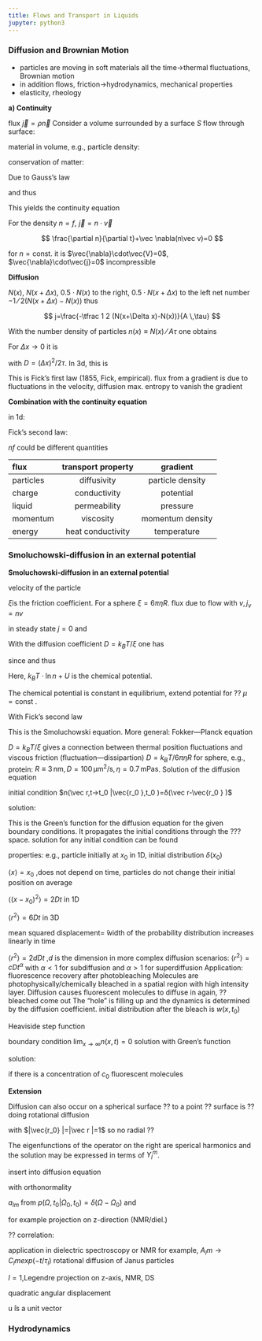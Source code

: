 ```yaml
---
title: Flows and Transport in Liquids
jupyter: python3
---
```



### Diffusion and Brownian Motion

- particles are moving in soft materials all the time→thermal fluctuations, Brownian motion
- in addition flows, friction→hydrodynamics, mechanical properties
- elasticity, rheology

**a) Continuity**

flux $\vec{j}=ρ\vec{n}$
Consider a volume surrounded by a surface $S$ flow through surface:

\begin{equation}
\int_S\vec{j}\cdot\vec{n}\,\mathrm dS
\end{equation}

material in volume, e.g., particle density:

\begin{equation}
\int_V f \,\mathrm dV
\frac{\mathrm d}{\mathrm dt}\int f \, \mathrm dV=\int_V\frac{\mathrm df}{\mathrm dt}\, \mathrm dV
\end{equation}

conservation of matter:

\begin{equation}
\int_S\vec{j}\cdot\vec{n}\,\mathrm dS=-\int_V\frac{\mathrm df}{\mathrm dt}\,\mathrm dV
\end{equation}

Due to Gauss’s law

\begin{equation}
\int_S\vec j \cdot \vec n \,\mathrm dS=\int_V \mathrm{div}\,\vec j \,\mathrm dV
\end{equation}

and thus
\begin{equation}
\int_V \left(\frac{\mathrm df}{\mathrm dt}+\vec\nabla \cdot \vec j\right)\mathrm dV=0
\end{equation}

This yields the continuity equation

\begin{equation}
\frac{\mathrm df}{\mathrm dt}+\vec \nabla\cdot\vec j = 0.
\end{equation}

For the density $n=f$, $\vec{j}=n\cdot\vec{v}$

$$
\frac{\partial n}{\partial t}+\vec \nabla(n\vec v)=0
$$

for $n=\mathrm{const.}$ it is $\vec{\nabla}\cdot\vec{V}=0$, $\vec{\nabla}\cdot\vec{j}=0$
incompressible

**Diffusion** 

$N(x)$, $N(x+\Delta x)$, $0.5⋅N(x)$ to the right, $0.5⋅N(x+\Delta x)$ to the left net number $-1⁄2 (N(x+\Delta x)-N(x))$
thus

$$
j=\frac{-\tfrac 1 2 (N(x+\Delta x)-N(x))}{A \,\tau}
$$

With the number density of particles $n(x)≡N(x)⁄Aτ$ one obtains

\begin{equation}
j=-\frac 1 2 \frac{n(x+\Delta x) \, A \, \Delta x -n(x)\,A\,\Delta x}{A \,\tau}= -\frac 1 2 \frac{(\Delta x)^2}{\tau}\frac{n(x+\Delta x)-n(x)}{\Delta x}
\end{equation}

For $Δx→0$ it is

\begin{equation}
j=-D \frac{\partial n}{\partial x}
\end{equation}

with $D=(Δx)^2/2τ$.
In 3d, this is

\begin{equation}
\vec j=-D\vec \nabla n
\end{equation}

This is Fick’s first law (1855, Fick, empirical).
flux from a gradient is due to fluctuations in the velocity, diffusion max. entropy to vanish the gradient

**Combination with the continuity equation**

in 1d:

\begin{equation}
\frac{\mathrm dn}{\mathrm dt}=-\frac{\partial j}{\partial x}
\frac{\partial j}{\partial x}=-D\frac{\partial ^2n}{\partial x^2}=-\frac{\partial n}{\partial t}
\end{equation}

Fick’s second law:

\begin{equation}
\frac{\partial n}{\partial t}=D\nabla^2n
\end{equation}

$n f$ could be different quantities


| flux   | transport property | gradient  |
| :------ | :----------:     | :----------: |
| particles  | diffusivity   |particle density     |
| charge     | conductivity  |potential     |
|liquid	| permeability	     |pressure
|momentum	| viscosity	     | momentum density |
|energy	| heat conductivity	 | temperature |


### Smoluchowski-diffusion in an external potential


**Smoluchowski-diffusion in an external potential**

\begin{equation}
F=-\frac{\mathrm dU}{\mathrm dx}
\end{equation}

velocity of the particle

\begin{equation}
v=-\frac 1 \xi \frac{\partial U}{\partial x}
\end{equation}

$ξ$is the friction coefficient. For a sphere $ξ=6πηR$. flux due to flow with $v$, $j_v=nv$

\begin{equation}
j=-D\frac{\partial n}{\partial x}-\frac n \xi \frac{\partial U}{\partial x}
\end{equation}

in steady state $j=0$ and

\begin{equation}
n=n_0\,\mathrm{exp}\left({-\frac{U}{k_{\mathrm B}T}}\right)
\end{equation}

\begin{equation}
\begin{aligned}
0&=-D\frac{\mathrm d}{\mathrm dx}\left(n_0\,\mathrm{exp}\left({-\frac{U}{k_{\mathrm B}T}}\right)\right)-\frac 1 \xi\frac{\mathrm d U}{\mathrm d x}n_0\,\mathrm{exp}\left({-\frac{U}{k_{\mathrm B}T}}\right)+\frac{D}{k_{\mathrm B}T}\frac{\mathrm d U}{\mathrm d x}n_0\,\mathrm{exp}\left({-\frac{U}{k_{\mathrm B}T}}\right)\\
&=-\frac 1 \xi \frac{\mathrm d U}{\mathrm d x}n_0\,\mathrm{exp}\left({-\frac{U}{k_{\mathrm B}T}}\right)
\end{aligned}
\end{equation}



With the diffusion coefficient $D=k_B T/ξ$ one has

\begin{equation}
j=-\frac 1 \xi \left(k_{\mathrm B}T \frac{\partial n}{\partial x}+n\frac{\partial U}{\partial x}\right)=-\frac 1 \xi n\frac{\partial}{\partial x}(k_{\mathrm B}T\cdot \ln(n)+U),
\end{equation}

since
\begin{equation}
\frac{\mathrm d}{\mathrm d x}\ln(n(x))=\frac 1 n \frac{\mathrm du}{\mathrm dx}
\end{equation}
and thus
\begin{equation}
\frac{\mathrm du}{\mathrm dx}=n\cdot \ln(n).
\end{equation}

Here, $k_B T⋅\ln{n}+U$ is the chemical potential.

\begin{equation}
j=-\frac 1 \xi n \frac{\partial \mu}{\partial x}
\end{equation}

The chemical potential is constant in equilibrium, extend potential for ?? $\mu=\mathrm{const}$ .

\begin{equation}
U=-k_{\mathrm B}T \ln(n(x))+\mathrm{const.}
\end{equation}

With Fick’s second law

\begin{equation}
\frac{\partial n}{\partial t}=-\frac{\partial j}{\partial x}=\frac 1 \xi \frac{\partial}{\partial x}\left(k_{\mathrm B}T\frac{\partial U}{\partial x}+n\frac{\partial U}{\partial x}\right)
\frac{\partial n}{\partial t}=\vec \nabla\left(D\vec \nabla n+\frac{\vec{F_\mathrm{ext}}}{\xi}n\right)
\end{equation}

This is the Smoluchowski equation.
More general: Fokker—Planck equation

\begin{equation}
\frac{\partial p(x,t)}{\partial t}=-\frac{\partial}{\partial x}\left[\frac{1}{\xi (x,t)}p(x,t)\right]+\frac{\partial^2}{\partial x^2}\left[D(x,t)p(x,t)\right]
\end{equation}

$D=k_B T/ξ$ gives a connection between thermal position fluctuations and viscous friction (fluctuation—dissipartion) $D=k_B T/6πηR$ for sphere, e.g., protein: $R\equiv  3 \, \mathrm{nm},\, D=100 \,\mathrm{\mu m^2/s},\, \eta=0.7\, \mathrm{mPas}$.
Solution of the diffusion equation

\begin{equation}
\frac{\partial}{\partial t}n(\vec r, t |\vec{r_0}, t_0)=D\nabla^2n(\vec r, t |\vec{r_0}, t_0)
\end{equation}

initial condition $n(\vec r,t→t_0 |\vec{r_0 },t_0 )=δ(\vec r-\vec{r_0 } )$


solution:

\begin{equation}
n(\vec r,t|\vec{r_0},t_0)=\frac{1}{(4\pi D (t-t_0))^\frac 3 2}\mathrm{exp}\left(-\frac{(\vec r-\vec r_0)^2}{4D(t-t_0)}\right)
\end{equation}

This is the Green’s function for the diffusion equation for the given boundary conditions. It propagates the initial conditions through the ??? space.
solution for any initial condition can be found

\begin{equation}
n(\vec r, t\to 0)=f(\vec{r_0}) \\
n(\vec r, t)=\int\mathrm d^3r_0\,n(\vec r,t|\vec{r_0},t_0)\,f(\vec{r_0})
\end{equation}

properties: e.g., particle initially at $x_0$ in 1D, initial distribution $δ(x_0 )$

\begin{equation}
    \langle x \rangle=\int_{-\infty}^\infty x \frac{1}{\sqrt{4\pi D(t-t_0)}}\mathrm{exp}\left(-\frac{(x-x_0)^2}{4D(t-t_0)}\right)\mathrm dx
\end{equation}

$⟨x⟩=x_0$ ,does not depend on time, particles do not change their initial position on average
\begin{equation}
\langle (x-x_0)^2\rangle =\int_{-\infty}^\infty (x-x_0)^2\,n(x,t)\,\mathrm dx
\end{equation}

$⟨(x-x_0 )^2⟩=2Dt$ in 1D

$⟨r^2⟩=6Dt$ in 3D

mean squared displacement= ̂width of the probability distribution increases linearly in time

$⟨r^2⟩=2dDt$ ,$d$ is the dimension
in more complex diffusion scenarios: $⟨r^2⟩=cDt^α$ with $α<1$ for subdiffusion and $α>1$ for superdiffusion
Application: fluorescence recovery after photobleaching
Molecules are photophysically/chemically bleached in a spatial region with high intensity layer.
Diffusion causes fluorescent molecules to diffuse in again, ?? bleached come out
The “hole” is filling up and the dynamics is determined by the diffusion coefficient.
initial distribution after the bleach is $w(x,t_0 )$

\begin{equation}
n(x,t_0)=\Theta(-a-x)+\Theta(x-a)
\end{equation}

Heaviside step function

\begin{equation}
\Theta(x)=\begin{cases} 0 & x<0 \\ 1 & x\ge0 \end{cases}
\end{equation}

\begin{equation}
\frac{\partial n(x,t)}{\partial t}=D\frac{\partial^2}{\partial x^2}n(x,t)
\end{equation}

boundary condition $\lim_{x→∞} n(x,t) =0$
solution with Green’s function
\begin{equation}
n(x,t|x_0,t_0)=\frac{1}{\sqrt{4 \pi D(t-t_0)}}\mathrm{exp}\left(-\frac{(x-x_0)^2}{4D(t-t_0)} \right)
\end{equation}

\begin{equation}
\begin{split} 
n(x,t) &=\int_{-\infty}^\infty \mathrm dx_0\,n(x,t|x_0,t_0)\,\left[\Theta(-a-x)+\Theta(x-a)\right]\\ 
&= \int_{-\infty}^{-a}\mathrm dx_0 \frac{1}{\sqrt{4 \pi D(t-t_0)}}\mathrm{exp}\left(-\frac{(x-x_0)^2}{4D(t-t_0)} \right)\\
&+\int_{a}^{\infty}\mathrm dx_0 \frac{1}{\sqrt{4 \pi D(t-t_0)}}\mathrm{exp}\left(-\frac{(x-x_0)^2}{4D(t-t_0)} \right) 
\end{split}
\end{equation}

\begin{equation}
\mathrm{erf}(x)=\frac{1}{\sqrt \pi}\int_{-x}^x\mathrm{exp}\left(-t^2\right)\,\mathrm dt=\frac{2}{\sqrt \pi}\int_0^x\mathrm{exp}\left(-t^2\right)\,\mathrm dt
\end{equation}

solution:
\begin{equation}
n(x,t)=1+\frac 1 2 \left(\mathrm{erf\left[\frac{x+a}{2 \sqrt{D(t-t_0)}}\right]-\mathrm{erf}\left[\frac{x-a}{2 \sqrt{D(t-t_0)}}\right]}\right)
N(t,t_0)=c_0\int_{-a}^a\mathrm dx\,n(x,t)
\end{equation}

if there is a concentration of $c_0$ fluorescent molecules

\begin{equation}
N(t,t_0)=\frac{\sqrt{D(t-t_0)}}{a\sqrt \pi}\left(\mathrm{exp}\left[-\frac{a^2}{D(t-t_0)}\right]-1\right)+1+\mathrm{erf}\left[\frac{a}{\sqrt{D(t-t_0)}}\right]
\end{equation}

**Extension**

Diffusion can also occur on a spherical surface
?? to a point ?? surface is ?? doing rotational diffusion

\begin{equation}
\frac{\partial n(\vec r,t|\vec{r_0},t_0)}{\partial t}=D\nabla^2n(\vec r, t|\vec{r_0},t_0)
\end{equation}

with $|\vec{r_0} |=|\vec r |=1$ so no radial ??

\begin{equation}
\frac{\partial n(\Omega,t|\Omega_0,t_0)}{\partial t}=D_\mathrm{rot}\left[\frac{1}{\sin \vartheta}\frac{\partial}{\partial \vartheta}\left(\sin \vartheta\frac{\partial}{\partial \vartheta}\right)+\frac{1}{\sin^2 \vartheta} \frac{\partial^2}{\partial \varphi^2}\right]n(\Omega,t,\Omega_0, t_0)
\end{equation}

The eigenfunctions of the operator on the right are sperical harmonics and the solution may be expressed in terms of $Y_l^m$.

\begin{equation}
Y_l^m=N\,\mathrm{exp}\left(im\varphi\right)\,P_l^m(\cos \theta)
p(\Omega,t|\Omega_0,t_0)=\sum_{l=0}^\infty\sum_{m=-l}^{+l}A_{lm}(t,\Omega_0,t_0)Y_l^m(\Omega)
\end{equation}

insert into diffusion equation

\begin{equation}
\sum_{l=0}^\infty\sum_{m=-l}^{+l}\frac{\partial A_{lm}}{\partial t}Y_l^m=-\sum_{l=0}^\infty \sum_{m=-l}^l l(l+1)\frac{1}{\tau_R}A_{lm}Y_l^m
\end{equation}

with orthonormality

\begin{equation}
\begin{aligned}
\frac{\partial A_{lm}}{\partial t}&=-l(l+1)\,\tau_R^{-1}\,A_{lm}
A_{lm}(t|\Omega_0,t_0)=\mathrm{exp}\left(-l(l+1)\frac{t-t_0}{\tau_R}\right)\,a_{lm}(\Omega_0)
p(\Omega,t|\Omega_0,t_0)\\
&=\sum_{l=0}^\infty\sum_{m=-l}^l \mathrm{exp}\left(-l(l+1)\frac{t-t_0}{\tau_R}\right)\,a_{lm}(\Omega_0)Y_l^m
\end{aligned}
\end{equation}

$a_{lm}$ from $p(Ω,t_0 |Ω_0,t_0 )=δ(Ω-Ω_0)$ and 

\begin{equation}
        \delta(Ω-Ω_0 )=\sum_{l=0}^{\infty} \sum_{m=-l}^{l} Y_l^m (Ω_0 ) Y_{lm} (Ω)
\end{equation}

\begin{equation}
a_{lm}(\Omega_0)=Y_{lm}^*(\Omega_0)
p(\Omega,t|\Omega_0,t_0)=\sum_{l=0}^\infty \sum_{m=-l}^l\mathrm{exp}\left(-\frac{l(l+1)}{\tau_R}\right)\,Y_{lm}^*(\Omega_0)\,Y_{lm}(\Omega)
\end{equation}

for example projection on z-direction (NMR/diel.)

\begin{equation}
P_3=P_0\cos(\theta),\,l=1
\langle P_3 \rangle=\frac{1}{4 \pi}\int \mathrm d\Omega\,P_0 \cos(\theta) \to 0
\end{equation}

?? correlation:

\begin{equation}
\begin{split} 
\langle P_3(t)P_3^*(t_0) \rangle&=P_0^2\int\mathrm d\Omega\int\mathrm d\Omega_0\cos(\theta)\cos(\theta_0)\,p(\Omega,t|\Omega_0,t_0)\,p_0(\Omega_0)\\&=\frac{4 \pi}{3}P_0^2 \sum_{m=-l}^l\mathrm{exp}\left(-l(l+1)\frac{t-t_0}{\tau_r}\right)|C_{10lm}|^2 
\end{split}
\end{equation}

\begin{equation}
C_{10lm}=\int \mathrm d\Omega\,Y_{10}^*(\Omega)\,Y_{lm}(\Omega)=\delta_{l1}\delta_{m0}
\langle P_3(t)P_3^*(t_0)\rangle = \frac{4 \pi}{3}\,P_0^2\,\mathrm{exp}\left(-\frac{2(t-t_0)}{\tau_r}\right)
\end{equation}


application in dielectric spectroscopy or NMR for example, $A_lm→C_lm exp(-t/τ_l )$
rotational diffusion of Janus particles

\begin{equation}
P_3=P_0\cos(\vartheta)
\end{equation}

$l=1$,Legendre projection on z-axis, NMR, DS

\begin{equation}
\begin{aligned}
\langle P_3(t)P_3^*(t_0)\rangle&=\frac{4 \pi}{3}\,P_0^2\,\mathrm{exp}\left(-\frac{2(t-t_0)}{\tau_r}\right)
\tau_l=\frac{D_{1}}{D_\mathrm{rot}l(l+1)}
n(\vartheta,\varphi,t)\\
&=\sum_{l=0}^\infty\sum_{m=-l}^lC_{lm}\,Y_l^m(\vartheta,\varphi)\,\mathrm{exp}\left(-\frac{t}{\tau_l}\right)
\end{aligned}
\end{equation}

quadratic angular displacement

\begin{equation}
\langle |\hat u (t)-\hat u_0|^2\rangle = 2-2\langle\cos (\theta)\rangle
\end{equation}

u ̂is a unit vector

\begin{equation}
\frac{\mathrm d}{\mathrm dt}p(\theta,t)=D_r\nabla^2p(\theta,t)
2 \pi \int_0^\pi p(\theta, t)\sin(\theta)\,\mathrm d \theta=1
\langle \cos(\theta)\rangle=2 \pi \int_0^\pi p \sin(\theta)\cos(\theta)\,\mathrm d \theta
\end{equation}

\begin{equation}
\begin{split}
\frac{\mathrm d}{\mathrm d t}\langle \cos(\theta)\rangle&=2 \pi \int_0^\pi\frac{\partial p}{\partial t} \sin(\theta)\cos(\theta)\,\mathrm d \theta \\
&=2 \pi D_r\int_0^\pi\frac{1}{\sin(\theta)}\left[\frac{\partial}{\partial t}\left(\sin(\theta)\frac{\partial p}{\partial \theta}\right)\right]\sin(\theta)\cos(\theta)\,\mathrm d \theta 
\end{split}
\end{equation}


### Hydrodynamics







